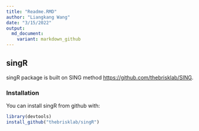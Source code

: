 ```yaml
---
title: "Readme.RMD"
author: "Liangkang Wang"
date: "3/15/2022"
output: 
  md_document:
    variant: markdown_github
---
```


## singR 

singR package is built on SING method <https://github.com/thebrisklab/SING>.


### Installation

You can install singR from github with:
```r
library(devtools)
install_github("thebrisklab/singR")

```

